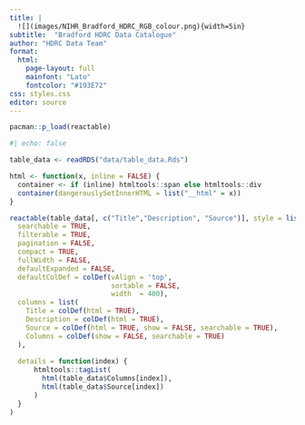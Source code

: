 ```yaml
---
title: |
  ![](images/NIHR_Bradford_HDRC_RGB_colour.png){width=5in}
subtitle:  "Bradford HDRC Data Catalogue"
author: "HDRC Data Team"
format: 
  html:
    page-layout: full
    mainfont: "Lato"
    fontcolor: "#193E72"
css: styles.css
editor: source
---
```


```r
pacman::p_load(reactable)

```


```r
#| echo: false

table_data <- readRDS("data/table_data.Rds")

html <- function(x, inline = FALSE) {
  container <- if (inline) htmltools::span else htmltools::div
  container(dangerouslySetInnerHTML = list("__html" = x))
}

reactable(table_data[, c("Title","Description", "Source")], style = list(fontFamily = "Lato, sans-serif"),
  searchable = TRUE,
  filterable = TRUE,
  pagination = FALSE,
  compact = TRUE,
  fullWidth = FALSE,
  defaultExpanded = FALSE,
  defaultColDef = colDef(vAlign = 'top',
                         sortable = FALSE,
                         width  = 400),
  columns = list(
    Title = colDef(html = TRUE),
    Description = colDef(html = TRUE),
    Source = colDef(html = TRUE, show = FALSE, searchable = TRUE),
    Columns = colDef(show = FALSE, searchable = TRUE)
  ),
  
  details = function(index) {
      htmltools::tagList(
        html(table_data$Columns[index]),
        html(table_data$Source[index])
      )
  }
)

```